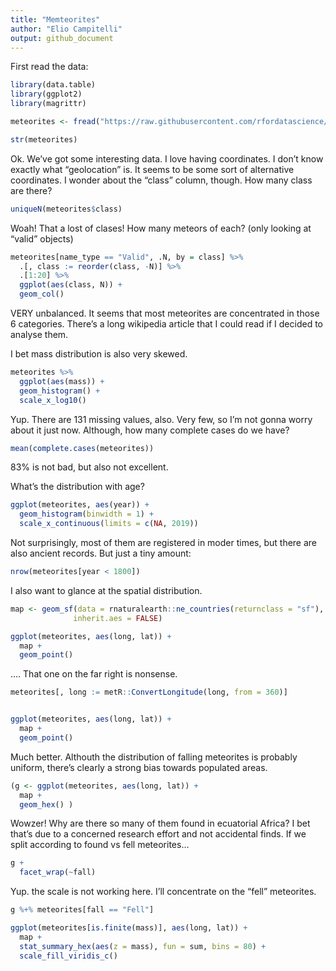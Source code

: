 ```yaml
---
title: "Memteorites"
author: "Elio Campitelli"
output: github_document
---
```


First read the data:

```r
library(data.table)
library(ggplot2)
library(magrittr)

meteorites <- fread("https://raw.githubusercontent.com/rfordatascience/tidytuesday/master/data/2019/2019-06-11/meteorites.csv")
```
```r
str(meteorites)
```

Ok. We've got some interesting data. I love having coordinates. I don't know exactly what "geolocation" is. It seems to be some sort of alternative coordinates. I wonder about the "class" column, though. How many class are there?

```r
uniqueN(meteorites$class)
```


Woah! That a lost of clases! How many meteors of each? (only looking at "valid" objects)

```r
meteorites[name_type == "Valid", .N, by = class] %>% 
  .[, class := reorder(class, -N)] %>% 
  .[1:20] %>% 
  ggplot(aes(class, N)) +
  geom_col()
```

VERY unbalanced. It seems that most meteorites are concentrated in those 6 categories. There's a long wikipedia article that I could read if I decided to analyse them. 

I bet mass distribution is also very skewed. 

```r
meteorites %>% 
  ggplot(aes(mass)) +
  geom_histogram() +
  scale_x_log10()
```

Yup. There are 131 missing values, also. Very few, so I'm not gonna worry about it just now. Although, how many complete cases do we have?

```r
mean(complete.cases(meteorites))
```

83% is not bad, but also not excellent. 

What's the distribution with age?

```r
ggplot(meteorites, aes(year)) +
  geom_histogram(binwidth = 1) +
  scale_x_continuous(limits = c(NA, 2019))
```

Not surprisingly, most of them are registered in moder times, but there are also ancient records. But just a tiny amount:

```r
nrow(meteorites[year < 1800])
```

I also want to glance at the spatial distribution. 

```r
map <- geom_sf(data = rnaturalearth::ne_countries(returnclass = "sf"), 
              inherit.aes = FALSE)

ggplot(meteorites, aes(long, lat)) +
  map +
  geom_point() 
```

.... That one on the far right is nonsense. 

```r
meteorites[, long := metR::ConvertLongitude(long, from = 360)]


ggplot(meteorites, aes(long, lat)) +
  map + 
  geom_point()
```

Much better. Althouth the distribution of falling meteorites is probably uniform, there's clearly a strong bias towards populated areas. 

```r
(g <- ggplot(meteorites, aes(long, lat)) +
  map + 
  geom_hex() )
```

Wowzer! Why are there so many of them found in ecuatorial Africa? I bet that's due to a concerned research effort and not accidental finds. If we split according to found vs fell meteorites...

```r
g +
  facet_wrap(~fall)
```

Yup. the scale is not working here. I'll concentrate on the "fell" meteorites. 

```r
g %+% meteorites[fall == "Fell"]
```


```r
ggplot(meteorites[is.finite(mass)], aes(long, lat)) +
  map + 
  stat_summary_hex(aes(z = mass), fun = sum, bins = 80) +
  scale_fill_viridis_c()
```

